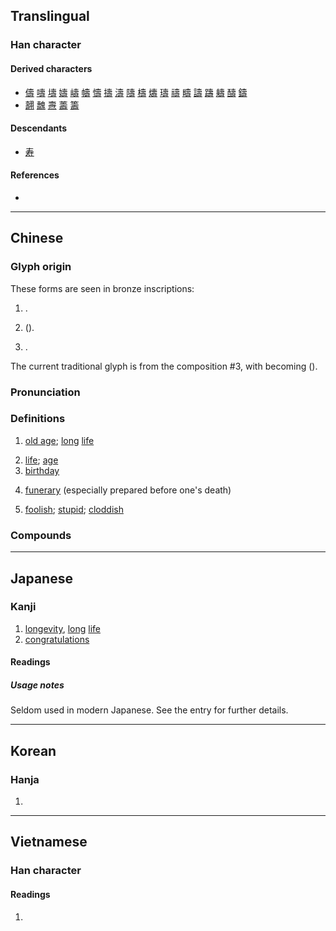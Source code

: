{{also|寿|夀}}
{{character info}}
==Translingual==
{{ja-forms|[[寿]]|[[寿]]|壽}}

===Han character===
{{Han char|rn=33|rad=士|as=11|sn=14|four=40641|canj=GNMI|ids=⿳⿳士乛工一吋}}

====Derived characters====
* [[儔]] [[嚋]] [[壔]] [[嬦]] [[嶹]] [[幬]] [[懤]] [[擣]] [[濤]] [[隯]] [[檮]] [[燽]] [[璹]] [[禱]] [[疇]] [[譸]] [[躊]] [[軇]] [[醻]] [[鑄]]
* [[翿]] [[魗]] [[燾]] [[薵]] [[籌]]

====Descendants====
* [[寿]]

====References====
* {{Han ref|kx=0244.040|dkj=05672|dj=0484.100|hdz=10483.100|uh=58FD|ud=22781|bh=B9D8|bd=47576}}

----

==Chinese==
{{zh-forms|s=寿|alt=夀,𡔽}}

===Glyph origin===
{{Han etym}}
These forms are seen in bronze inscriptions:
# {{Han compound|耂|疇|alt2=𢏚|ls=psc|t1=old|c1=s|c2=p}}.
# {{Han compound|耂|𠷎|ls=psc|t1=old|c1=s|c2=p}} ({{l|zh|𦓃}}).
# {{Han compound|耂|𠼡|ls=psc|t1=old|c1=s|c2=p}}.

The current traditional glyph is from the composition #3, with {{l|zh|又}} becoming {{l|zh|寸}} ({{Han compound|耂|𠾉}}).

===Pronunciation===
{{zh-pron
|m=shòu
|m-s=
|c=sau6
|c-t=
|g=
|h=pfs=su;gd=su4
|j=sou3
|mb=siū
|md=sêu
|mn=siū
|mn-t=siu7
|w=3zeu
|x=
|mc=y
|oc=y
|ma=Zh-shòu.ogg
|cat=n
}}

===Definitions===
{{zh-hanzi}}

# [[old age]]; [[long]] [[life]]
#: {{zh-x|福壽雙全|to enjoy both felicity and '''longevity'''}}
# [[life]]; [[age]]
# [[birthday]]
#: {{zh-x|壽辰|birthday}}
#: {{zh-x|祝壽|to congratulate a person (usually an elderly person) on his or her birthday}}
# {{lb|zh|euphemistic}} [[funerary]] (especially prepared before one's death)
#: {{zh-x|壽材|coffin prepared before one's death}}
#: {{zh-x|壽衣|burial shroud (prepared before one's death)}}
# {{lb|zh|Wu|Cantonese}} [[foolish]]; [[stupid]]; [[cloddish]]
#: {{zh-x|壽頭|silly person; fool; idiot|SH|tr=3zeu deu}}

===Compounds===
{{zh-der|壽司|慶壽|具壽|壽域|壽者相|人壽年豐|壽夭|壽器|壽穴|壽堂|下壽|上壽|壽麵|壽星|仁壽|壽考|壽聯|壽命|壽星老兒|壽終|做壽|並壽|壽民|壽斑|天壽山|壽祿|壽材|壽頭|壽比南山|人壽保險|喬松之壽|壽辰|多福多壽|壽文|中壽|夭壽|壽丹|延壽|延年益壽|延壽添嗣|壽禮|富貴壽考|平均壽命|壽終內寢|借壽|壽山|壽誕|壽險|壽陽公主|大壽|壽妝|固壽|壽紀|嵩壽|壽頭壽腦|壽陽妝|壽陵匍匐|壽酒|壽藏|壽滿天年|壽母|壽桃|壽數|壽房|壽序|壽山福海|壽國|壽木|壽觴|壽終正寢|壽衣|壽元|冥壽|南山並壽|介壽|南山壽|人壽|享壽|壽山石|福壽無疆|福壽齊天|損壽|椿壽|松喬之壽|百壽|祝壽延年|拜壽|益壽延年|無量壽佛|期頤之壽|萬壽菊|玉枝卜壽|福壽|福壽全歸|暖壽|漢壽亭侯|積壽|萬壽山|萬壽千秋|萬壽|福壽雙全|福壽膏|福壽綿長|福壽綿綿|福壽康寧|福壽年高|福壽天齊|福壽天成|祝壽|百壽圖|眉壽|益壽|萬壽無疆|折壽|曼壽|百齡眉壽|無量壽經|添壽|短壽促命|福壽粥|比壽|殀壽|松柏之壽|福壽餅|長壽|米壽|老壽星|罵毛延壽|龜年鶴壽|鶴壽|韓壽分香|頤性養壽|韓壽偷香|長壽麵|高壽|陽壽|陰壽|鈴鐺壽星|頤神養壽|賀壽|麻姑獻壽|結壽緣|萬壽橋|壽豐|壽陽|壽板|白壽}}

----

==Japanese==
{{ja-kanji forms|寿|壽}}

===Kanji===
{{ja-kanji|grade=|rs=士11|shin=寿}}

# [[longevity]], [[long]] [[life]]
# [[congratulations]]

====Readings====
{{ja-readings
|goon=じゅ
|kanon=しゅう
|kanyoon=す
|kun=ことぶき-, ことぶ-く, く, ことほ-ぐ, ぐ
|nanori=かず, じ, じゅう, すっ, すみ, とし, としかつ, なが, のぶ, のり, ひさ, ひさし, やす, やすし}}

=====Usage notes=====
Seldom used in modern Japanese. See the {{m|ja|寿}} entry for further details.

----

==Korean==

===Hanja===
{{ko-hanja|수}}

# {{rfdef|ko|sort=士11}}

----

==Vietnamese==

===Han character===

====Readings====
{{vi-readings|hanviet=thọ|nom=thọ|rs=士11}}

# {{rfdef|vi|sort=士11}}